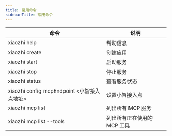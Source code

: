 ```yaml
---
title: 常用命令
sidebarTitle: 常用命令
---
```


| 命令                                          | 说明                        |
| --------------------------------------------- | --------------------------- |
| xiaozhi help                                  | 帮助信息                    |
| xiaozhi create                                | 创建应用                    |
| xiaozhi start                                 | 启动服务                    |
| xiaozhi stop                                  | 停止服务                    |
| xiaozhi status                                | 查看服务状态                |
| xiaozhi config mcpEndpoint \<小智接入点地址\> | 设置小智接入点              |
| xiaozhi mcp list                              | 列出所有 MCP 服务           |
| xiaozhi mcp list --tools                      | 列出所有正在使用的 MCP 工具 |
